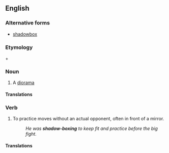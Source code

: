 {{also|shadowbox|shadow box}}

==English==

===Alternative forms===
* [[shadowbox]]

===Etymology===
{{m|en|shadow}} + {{m|en|box}}

===Noun===
{{en-noun}}

# A [[diorama]]

====Translations====
{{trans-see|diorama}}

===Verb===
{{en-verb}}

# {{lb|en|boxing|martial arts}} To practice moves without an actual opponent, often in front of a mirror.
#: ''He was '''shadow-boxing''' to keep fit and practice before the big fight.''

====Translations====
{{trans-see|shadowbox}}
